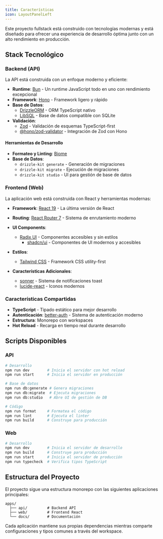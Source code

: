 ```yaml
---
title: Características
icon: LayoutPanelLeft
---
```


Este proyecto fullstack está construido con tecnologías modernas y está diseñado para ofrecer una experiencia de desarrollo óptima junto con un alto rendimiento en producción.

## Stack Tecnológico

### Backend (API)

La API está construida con un enfoque moderno y eficiente:

- **Runtime**: [Bun](https://bun.sh) - Un runtime JavaScript todo en uno con rendimiento excepcional
- **Framework**: [Hono](https://hono.dev) - Framework ligero y rápido
- **Base de Datos**:
  - [DrizzleORM](https://orm.drizzle.team) - ORM TypeScript nativo
  - [LibSQL](https://libsql.org) - Base de datos compatible con SQLite
- **Validación**: 
  - [Zod](https://zod.dev) - Validación de esquemas TypeScript-first
  - [@hono/zod-validator](https://github.com/honojs/middleware/tree/main/packages/zod-validator) - Integración de Zod con Hono

#### Herramientas de Desarrollo

- **Formateo y Linting**: [Biome](https://biome.sh)
- **Base de Datos**:
  - `drizzle-kit generate` - Generación de migraciones
  - `drizzle-kit migrate` - Ejecución de migraciones
  - `drizzle-kit studio` - UI para gestión de base de datos

### Frontend (Web)

La aplicación web está construida con React y herramientas modernas:

- **Framework**: [React 19](https://react.dev) - La última versión de React
- **Routing**: [React Router 7](https://reactrouter.com) - Sistema de enrutamiento moderno
- **UI Components**: 
  - [Radix UI](https://www.radix-ui.com) - Componentes accesibles y sin estilos
	- [shadcn/ui](https://ui.shadcn.com) - Componentes de UI modernos y accesibles

- **Estilos**:
  - [Tailwind CSS](https://tailwindcss.com) - Framework CSS utility-first

- **Características Adicionales**:
  - [sonner](https://sonner.emilkowal.ski) - Sistema de notificaciones toast
  - [lucide-react](https://lucide.dev) - Iconos modernos

### Características Compartidas

- **TypeScript** - Tipado estático para mejor desarrollo
- **Autenticación**: [better-auth](https://github.com/better-auth) - Sistema de autenticación moderno
- **Estructura**: Monorepo con workspaces
- **Hot Reload** - Recarga en tiempo real durante desarrollo

## Scripts Disponibles

### API

```bash
# Desarrollo
npm run dev        # Inicia el servidor con hot reload
npm run start      # Inicia el servidor en producción

# Base de datos
npm run db:generate # Genera migraciones
npm run db:migrate  # Ejecuta migraciones
npm run db:studio   # Abre UI de gestión de DB

# Código
npm run format     # Formatea el código
npm run lint       # Ejecuta el linter
npm run build      # Construye para producción
```

### Web

```bash
# Desarrollo
npm run dev        # Inicia el servidor de desarrollo
npm run build      # Construye para producción
npm run start      # Inicia el servidor de producción
npm run typecheck  # Verifica tipos TypeScript
```

## Estructura del Proyecto

El proyecto sigue una estructura monorepo con las siguientes aplicaciones principales:

```
apps/
  ├── api/         # Backend API
  ├── web/         # Frontend React
  └── docs/        # Documentación
```

Cada aplicación mantiene sus propias dependencias mientras comparte configuraciones y tipos comunes a través del workspace.
